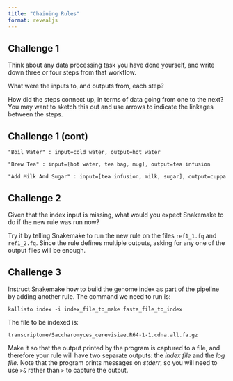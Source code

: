 ```yaml
---
title: "Chaining Rules"
format: revealjs
---
```


## Challenge 1

Think about any data processing task you have done yourself, and write down three or four steps from that workflow.

What were the inputs to, and outputs from, each step?

How did the steps connect up, in terms of data going from one to the next? You may want to sketch this out and use arrows to indicate the linkages between the steps.

## Challenge 1 (cont)

```
"Boil Water" : input=cold water, output=hot water

"Brew Tea" : input=[hot water, tea bag, mug], output=tea infusion

"Add Milk And Sugar" : input=[tea infusion, milk, sugar], output=cuppa
```

## Challenge 2

Given that the index input is missing, what would you expect Snakemake to do if the new rule was run now?

Try it by telling Snakemake to run the new rule on the files `ref1_1.fq` and `ref1_2.fq`. Since the rule defines multiple outputs, asking for any one of the output files will be enough.

## Challenge 3

Instruct Snakemake how to build the genome index as part of the pipeline by adding another rule. The command we need to run is:

```
kallisto index -i index_file_to_make fasta_file_to_index
```

The file to be indexed is:

```
transcriptome/Saccharomyces_cerevisiae.R64-1-1.cdna.all.fa.gz
```

Make it so that the output printed by the program is captured to a file, and therefore your rule will have two separate outputs: the *index file* and the *log file*. Note that the program prints messages on *stderr*, so you will need to use `>&` rather than `>` to capture the output.
